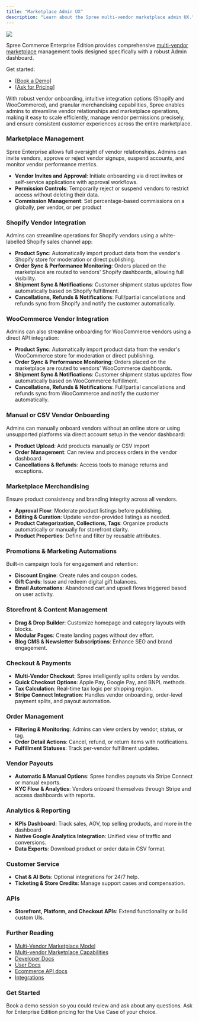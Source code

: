 ```yaml
---
title: "Marketplace Admin UX"
description: "Learn about the Spree multi-vendor marketplace admin UX."
---
```


![](/docs/images/use-cases/multi-vendor/admin.png)

Spree Commerce Enterprise Edition provides comprehensive [<u>multi-vendor marketplace</u>](https://spreecommerce.org/marketplace-ecommerce/) management tools designed specifically with a robust Admin dashboard. 

Get started:

- [[Book a Demo]](https://getvendo.com/book-a-demo/)
- [[Ask for Pricing]](https://spreecommerce.org/get-started/)

With robust vendor onboarding, intuitive integration options (Shopify and WooCommerce), and granular merchandising capabilities, Spree enables admins to streamline vendor relationships and marketplace operations, making it easy to scale efficiently, manage vendor permissions precisely, and ensure consistent customer experiences across the entire marketplace.

### Marketplace Management

Spree Enterprise allows full oversight of vendor relationships. Admins can invite vendors, approve or reject vendor signups, suspend accounts, and monitor vendor performance metrics.

- **Vendor Invites and Approval**: Initiate onboarding via direct invites or self-service applications with approval workflows.
- **Permission Controls**: Temporarily reject or suspend vendors to restrict access without deleting their data.
- **Commission Management**: Set percentage-based commissions on a globally, per vendor, or per product

### Shopify Vendor Integration

Admins can streamline operations for Shopify vendors using a white-labelled Shopify sales channel app:

- **Product Sync**: Automatically import product data from the vendor's Shopify store for moderation or direct publishing.
- **Order Sync & Performance Monitoring**: Orders placed on the marketplace are routed to vendors' Shopify dashboards, allowing full visibility.
- **Shipment Sync & Notifications**: Customer shipment status updates flow automatically based on Shopify fulfillment.
- **Cancellations, Refunds & Notifications**: Full/partial cancellations and refunds sync from Shopify and notify the customer automatically.

### WooCommerce Vendor Integration

Admins can also streamline onboarding for WooCommerce vendors using a direct API integration:

- **Product Sync**: Automatically import product data from the vendor's WooCommerce store for moderation or direct publishing.
- **Order Sync & Performance Monitoring**: Orders placed on the marketplace are routed to vendors' WooCommerce dashboards.
- **Shipment Sync & Notifications**: Customer shipment status updates flow automatically based on WooCommerce fulfillment.
- **Cancellations, Refunds & Notifications**: Full/partial cancellations and refunds sync from WooCommerce and notify the customer automatically.

### Manual or CSV Vendor Onboarding

Admins can manually onboard vendors without an online store or using unsupported platforms via direct account setup in the vendor dashboard:

- **Product Upload**: Add products manually or CSV import
- **Order Management**: Can review and process orders in the vendor dashboard
- **Cancellations & Refunds**: Access tools to manage returns and exceptions.

### Marketplace Merchandising

Ensure product consistency and branding integrity across all vendors.

- **Approval Flow**: Moderate product listings before publishing.
- **Editing & Curation**: Update vendor-provided listings as needed.
- **Product Categorization, Collections, Tags**: Organize products automatically or manually for storefront clarity.
- **Product Properties**: Define and filter by reusable attributes.

### Promotions & Marketing Automations

Built-in campaign tools for engagement and retention:

- **Discount Engine**: Create rules and coupon codes.
- **Gift Cards**: Issue and redeem digital gift balances.
- **Email Automations**: Abandoned cart and upsell flows triggered based on user activity.

### Storefront & Content Management

- **Drag & Drop Builder**: Customize homepage and category layouts with blocks.
- **Modular Pages**: Create landing pages without dev effort.
- **Blog CMS & Newsletter Subscriptions**: Enhance SEO and brand engagement.

### Checkout & Payments

- **Multi-Vendor Checkout**: Spree intelligently splits orders by vendor.
- **Quick Checkout Options**: Apple Pay, Google Pay, and BNPL methods.
- **Tax Calculation**: Real-time tax logic per shipping region.
- **Stripe Connect Integration**: Handles vendor onboarding, order-level payment splits, and payout automation.

### Order Management

- **Filtering & Monitoring**: Admins can view orders by vendor, status, or tag.
- **Order Detail Actions**: Cancel, refund, or return items with notifications.
- **Fulfillment Statuses**: Track per-vendor fulfillment updates.

### Vendor Payouts

- **Automatic & Manual Options**: Spree handles payouts via Stripe Connect or manual exports.
- **KYC Flow & Analytics**: Vendors onboard themselves through Stripe and access dashboards with reports.

### Analytics & Reporting

- **KPIs Dashboard**: Track sales, AOV, top selling products, and more in the dashboard
- **Native Google Analytics Integration**: Unified view of traffic and conversions.
- **Data Exports**: Download product or order data in CSV format.

### Customer Service

- **Chat & AI Bots**: Optional integrations for 24/7 help.
- **Ticketing & Store Credits**: Manage support cases and compensation.

### APIs

- **Storefront, Platform, and Checkout APIs**: Extend functionality or build custom UIs.

### Further Reading

- [Multi-Vendor Marketplace Model](https://spreecommerce.org/docs/use-case/marketplace/model)
- [Multi-vendor Marketplace Capabilities](https://spreecommerce.org/docs/use-case/marketplace/capabilities)
- [<u>Developer Docs</u>](https://spreecommerce.org/docs/developer/getting-started/quickstart)
- [<u>User Docs</u>](https://spreecommerce.org/docs/user/what-is-spree-commerce)
- [<u>Ecommerce API docs</u>](https://spreecommerce.org/docs/api-reference/introduction)
- [<u>Integrations</u>](https://spreecommerce.org/docs/integrations/integrations)

### Get Started

<Columns cols={2}>
  <Card title="Book a Demo"  icon="eye" href="https://getvendo.com/book-a-demo/" cta="Click here">
    Book a demo session so you could review and ask about any questions.
  </Card>
  <Card title="Ask for Pricing"  icon="dollar-sign" href="https://spreecommerce.org/get-started/" cta="Click here">
    Ask for Enterprise Edition pricing for the Use Case of your choice.
  </Card>
</Columns>